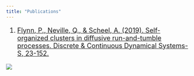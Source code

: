 ```yaml
---
title: "Publications"
---
```


<font size = "4"> 

1. [Flynn, P., Neville, Q., & Scheel, A. (2019). Self-organized clusters in diffusive run-and-tumble processes. Discrete & Continuous Dynamical Systems-S, 23-152.](https://www.aimsciences.org/article/doi/10.3934/dcdss.2020069)

![](./photos/qn_math_bio_paper-images/0001_trim.jpg)  




</font>   